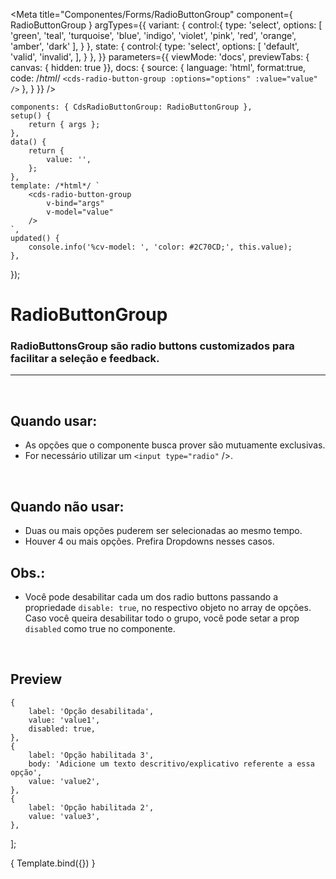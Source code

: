 
<Meta
	title="Componentes/Forms/RadioButtonGroup"
	component={ RadioButtonGroup }
	argTypes={{
		variant: {
			control:{
				type: 'select',
				options: [
					'green',
					'teal',
					'turquoise',
					'blue',
					'indigo',
					'violet',
					'pink',
					'red',
					'orange',
					'amber',
					'dark'
				],
			}
		},
		state: {
			control:{
				type: 'select',
				options: [
					'default',
					'valid',
					'invalid',
				],
			}
		},
	}}
	parameters={{
		viewMode: 'docs',
		previewTabs: { canvas: { hidden: true }},
		docs: {
			source: {
				language: 'html',
				format:true,
				code: /*html*/ 
`<cds-radio-button-group
	:options="options"
	:value="value"
/>`
			},
		}
	}}
/>

	components: { CdsRadioButtonGroup: RadioButtonGroup },
	setup() {
		return { args };
	},
	data() {
		return {
			value: '',
		};
	},
	template: /*html*/ `
		<cds-radio-button-group
			v-bind="args"
			v-model="value"
		/>
	`,
	updated() {
		console.info('%cv-model: ', 'color: #2C70CD;', this.value);
	},
});

# RadioButtonGroup

### RadioButtonsGroup são radio buttons customizados para facilitar a seleção e feedback.
---
<br />

## Quando usar:
- As opções que o componente busca prover são mutuamente exclusivas.
- For necessário utilizar um ```<input type="radio"``` />.

<br />

## Quando não usar:
- Duas ou mais opções puderem ser selecionadas ao mesmo tempo.
- Houver 4 ou mais opções. Prefira Dropdowns nesses casos.

## Obs.:
- Você pode desabilitar cada um dos radio buttons passando a propriedade ```disable: true```, no respectivo objeto
no array de opções. Caso você queira desabilitar todo o grupo, você pode setar a prop ```disabled``` como true no componente.

<br />

## Preview

	{
		label: 'Opção desabilitada',
		value: 'value1',
		disabled: true,
	},
	{
		label: 'Opção habilitada 3',
		body: 'Adicione um texto descritivo/explicativo referente a essa opção',
		value: 'value2',
	},
	{
		label: 'Opção habilitada 2',
		value: 'value3',
	},
];

<Canvas>
	<Story
		name="Radio button group"
		args={{
			options,
			disabled: false,
			required: false,
			variant: 'green',
			state: 'default',
			errorMessage: 'Valor inválido',
			inline: false,
			label: 'Label',
			supportLink: '',
			supportLinkUrl: '',
			tooltip: '',
			tooltipIcon: 'info-outline',
			allowsExpand: false,
			fluid: false,
		}}
	>
		{ Template.bind({}) }
	</Story>
</Canvas>

<ArgsTable story="Radio button group" />